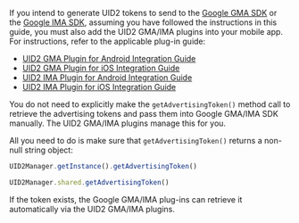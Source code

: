 
If you intend to generate UID2 tokens to send to the [Google GMA SDK](https://developers.google.com/ad-manager/mobile-ads-sdk) or the [Google IMA SDK](https://developers.google.com/interactive-media-ads/), assuming you have followed the instructions in this guide, you must also add the UID2 GMA/IMA plugins into your mobile app. For instructions, refer to the applicable plug-in guide:

- [UID2 GMA Plugin for Android Integration Guide](../guides/mobile-plugin-gma-android)
- [UID2 GMA Plugin for iOS Integration Guide](../guides/mobile-plugin-gma-ios)
- [UID2 IMA Plugin for Android Integration Guide](../guides/mobile-plugin-ima-android)
- [UID2 IMA Plugin for iOS Integration Guide](../guides/mobile-plugin-ima-ios)

You do not need to explicitly make the `getAdvertisingToken()` method call to retrieve the advertising tokens and pass them into Google GMA/IMA SDK manually. The UID2 GMA/IMA plugins manage this for you.

All you need to do is make sure that `getAdvertisingToken()` returns a non-null string object:

<Tabs groupId="language-selection">
<TabItem value='android' label='Android'>

```js
UID2Manager.getInstance().getAdvertisingToken()
```

</TabItem>
<TabItem value='ios' label='iOS'>

```js
UID2Manager.shared.getAdvertisingToken()
```

</TabItem>
</Tabs>

If the token exists, the Google GMA/IMA plug-ins can retrieve it automatically via the UID2 GMA/IMA plugins.